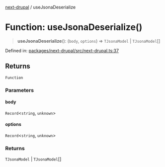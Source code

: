 [next-drupal](../globals.mdx) / useJsonaDeserialize

# Function: useJsonaDeserialize()

> **useJsonaDeserialize**(): (`body`, `options`) => `TJsonaModel` \| `TJsonaModel`[]

Defined in: [packages/next-drupal/src/next-drupal.ts:37](https://github.com/chapter-three/next-drupal/blob/b814feb907442ea504825c35810c973aeb865442/packages/next-drupal/src/next-drupal.ts#L37)

## Returns

`Function`

### Parameters

#### body

`Record`\<`string`, `unknown`\>

#### options

`Record`\<`string`, `unknown`\>

### Returns

`TJsonaModel` \| `TJsonaModel`[]

